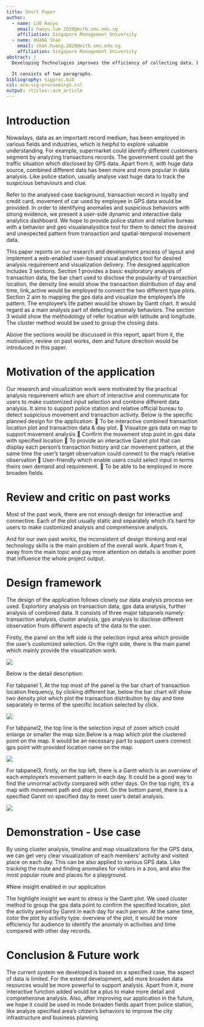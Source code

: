 ```yaml
---
title: Short Paper
author:
  - name: LUO Haoyu
    email: haoyu.luo.2020@mitb.smu.edu.sg
    affiliation: Singapore Management University
  - name: HUANG Shan
    email: shan.huang.2020@mitb.smu.edu.sg
    affiliation: Singapore Management University
abstract: |
  Developing Technologies improves the efficiency of collecting data. Big data is around our life which record our life and behaviors, while how to make better use of it and deliver a good data story is still a challenge. Utilize appropriate tools could help office bureau directly and clearly get meaningful observations and insights. Shiny which is a R package provide the function that enable users easy to build interactive web apps straight from R. it achieves the Interaction, Analyze. Communication at the same time. In this paper, the MC challenge2 of identifying anomalies and suspicious behaviors in “VAST Challenge 2021” will be as case to be analyzed. We will develop a prototype interactive data dashboard app by shiny to complete the analyze. The methodology, web interface and future work are discussed.

  It consists of two paragraphs.
bibliography: sigproc.bib
csl: acm-sig-proceedings.csl
output: rticles::acm_article
---
```




# Introduction 
Nowadays, data as an important record medium, has been employed in various fields and industries, which is helpful to explore valuable understanding. For example, supermarket could identify different customers segment by analyzing transactions records. The government could get the traffic situation which disclosed by GPS data. Apart from it, with huge data source, combined different data has been more and more popular in data analysis.
Like police station, usually analyse vast huge data to track the suspicious behaviours and clue.

Refer to the analysed case background, transaction record in loyalty and credit card, movement of car used by employee in GPS data would be provided. In order to identifying anomalies and suspicious behaviors with strong evidence, we present a user-side dynamic and interactive data analytics dashboard. We hope to provide police station and relative bureau with a behavior and geo visualanalysitice tool for them to detect the desired and unexpected pattern from transaction and spatial-temporal movement data.

This paper reports on our research and development process of layout and implement a web-enabled user-based visual analytics tool for desired analysis requirement and visualization delivery. The designed application includes 3 sections. Section 1 provides a basic exploratory analysis of transaction data, the bar chart used to disclose the popularity of transaction location, the density line would show the transaction distribution of day and time, link_active would be employed to connect the two different type plots. Section 2 aim to mapping the gps data and visualize the employee’s life pattern. The employee’s life patten would be shown by Gantt chart. It would regard as a main analysis part of detecting anomaly behaviors. The section 3 would show the methodology of refer location with latitude and longitude. The cluster method would be used to group the closing data.

Above the sections would be discussed in this report, apart from it, the motivation, review on past works, dem and future direction would be introduced in this paper.


# Motivation of the application
Our research and visualization work were motivated by the practical analysis requirement which are short of interactive and communicate for users to make customized input selection and combine different data analysis. It aims to support police station and relative official bureau to detect suspicious movement and transaction activity.
Below is the specific planned design for the application:
	To be interactive combined transaction location plot and transaction data & day plot.
	Visualize gps data on map to support movement analysis
	Confirm the movement stop point in gps data with specified location
	To provide an interactive Gannt plot that can display each person’s transaction history and car movement pattern, at the same time the user’s target observation could connect to the map’s relative observation
	User-friendly which enable users could select input in terms theirs own demand and requirement.
	To be able to be employed in more broaden fields.

# Review and critic on past works

Most of the past work, there are not enough design for interactive and connective. Each of the plot usually static and separately which it’s hard for users to make customized analysis and comprehensive analysis.

And for our own past works, the inconsistent of design thinking and real technology skills is the main problem of the overall work. Apart from it, away from the main topic and pay more attention on details is another point that influence the whole project output.

# Design framework 
The design of the application follows closely our data analysis process we used. Explortory analysis on transaction data, gps data analysis, further analysis of combined data. It consists of three major tabpanels namely: transaction analysis, cluster analysis, gps analysis to  disclose different observation from different aspects of the data to the user.

Firstly, the panel on the left side is the selection input area which provide the user’s customized selection. On the right side, there is the main panel which mainly provide the visualization work.

![](11.png)

Below is the detail description:

For tabpanel 1, At the top most of the panel is the bar chart of transaction location frequency, by clicking different bar, below the bar chart will show two density plot which plot the transaction distribution by day and time separately in terms of the specific location selected by click.

![](11.png)


For tabpanel2, the top line is the selection input of zoom which could enlarge or smaller the map size.Below is a map which plot the clustered point on the map. It would be an necessary part to support users connect gps point with provided location name on the map.

![](11.png)

For tabpanel3, firstly, on the top left, there is a Gantt which is an overview of each employee’s movement pattern in each day. It could be a good way to find the unnormal activity compared with other days. On the top right, it’s a map with movement path and stop point. On the bottom panel, there is a specified Gannt on specified day to meet user’s detail analysis.

![](11.png)

# Demonstration - Use case

By using cluster analysis, timeline and map visualizations for the GPS data, we can get very clear visualization of each members’ activity and visited place on each day. This can be also applied to various GPS data. Like tracking the route and finding anomalies for visitors in a zoo, and also the most popular route and places for a playground.

#New insight enabled in our application

The highlight insight we want to stress is the Gantt plot. We used cluster method to group the gps data point to confirm the specified location, plot the activity period by Gannt in each day for each person. At the same time, color the plot by activity type. overview of the plot, it would be more efficiency for audience to identify the anomaly in activities and time compared with other day records.


# Conclusion & Future work

The current system we developed is based on a specified case, the aspect of data is limited. For the extend development, add more broaden data resources would be more powerful to support analysis. Apart from it, more interactive function added would be a plus to make more detail and comprehensive analysis.
Also, after improving our application in the future, we hope it could be used in mode broaden fields apart from police station, like analyze specified area’s citizen’s behaviors to improve the city infrastructure and business planning



